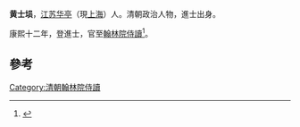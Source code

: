 '''黄士埙'''，[[江苏|江苏]][[华亭|华亭]]（現[[上海|上海]]）人。清朝政治人物，進士出身。

康熙十二年，登進士，官至[[翰林院|翰林院]][[侍讀|侍讀]]<ref>{{cite news|title=上海历代黄氏进士一览表|url=http://www.jxths.cn/show_content.asp?id=897|accessdate=2013-09-20|newspaper=江夏堂黄氏网|archive-url=https://web.archive.org/web/20130921060524/http://www.jxths.cn/show_content.asp?id=897|archive-date=2013-09-21|dead-url=yes}}</ref>。

==參考==
{{reflist}}
{{清朝人物小作品}}
{{康熙十二年癸丑科殿試金榜}}
{{DEFAULTSORT:Huang黄}}
[[Category:清朝翰林院侍讀|Category:清朝翰林院侍讀]]